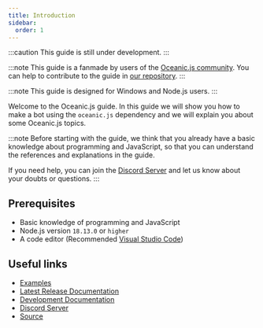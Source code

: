 ```yaml
---
title: Introduction
sidebar:
  order: 1
---
```


:::caution
This guide is still under development.
:::

:::note
This guide is a fanmade by users of the [Oceanic.js community](https://discord.gg/xZ4AhdYrf9). You can help to contribute to the guide in [our repository](https://github.com/LonelyDeathVGX/OceanicJSGuide).
:::

:::note
This guide is designed for Windows and Node.js users.
:::

Welcome to the Oceanic.js guide. In this guide we will show you how to make a bot using the `oceanic.js` dependency and we will explain you about some Oceanic.js topics.

:::note
Before starting with the guide, we think that you already have a basic knowledge about programming and JavaScript, so that you can understand the references and explanations in the guide.

If you need help, you can join the [Discord Server](https://discord.gg/xZ4AhdYrf9) and let us know about your doubts or questions.
:::

## Prerequisites

- Basic knowledge of programming and JavaScript
- Node.js version `18.13.0` or `higher`
- A code editor (Recommended [Visual Studio Code](https://code.visualstudio.com/))

## Useful links

- [Examples](https://github.com/OceanicJS/Oceanic/tree/dev/examples)
- [Latest Release Documentation](https://docs.oceanic.ws/latest)
- [Development Documentation](https://docs.oceanic.ws/dev)
- [Discord Server](https://discord.gg/xZ4AhdYrf9)
- [Source](https://github.com/OceanicJS/Oceanic)
